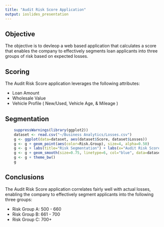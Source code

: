 ```yaml
---
title: "Audit Risk Score Application"
output: ioslides_presentation
---
```


## Objective

The objective is to devleop a web based application that calculates a score
that enables the company to effectively segments loan applicants into three 
groups of risk based on expected losses.


## Scoring

The Audit Risk Score application leverages the following attributes:

- Loan Amount
- Wholesale Value
- Vehicle Profile ( New/Used, Vehicle Age, & Mileage )

## Segmentation


```r

    suppressWarnings(library(ggplot2))
    dataset <- read.csv("~/Business Analytics/Losses.csv")
    g <- ggplot(data=dataset, aes(dataset$Score, dataset$Losses))
    g <- g + geom_point(aes(color=Risk.Group), size=4, alpha=0.50)
    g <- g + labs(title="Risk Segmentation") + labs(x="Audit Risk Score", y="Losses (%)")
    g <- g + geom_smooth(size=0.75, linetype=6, col="blue", data=dataset, method="lm", se=F)
    g <- g + theme_bw()
    g

```


## Conclusions

The Audit Risk Score application correlates fairly well with actual losses, 
enabling the company to effectively segment applicants into the following three 
groups:

- Risk Group A:  500 - 660
- Risk Group B:  661 - 700
- Risk Group C:  700+


